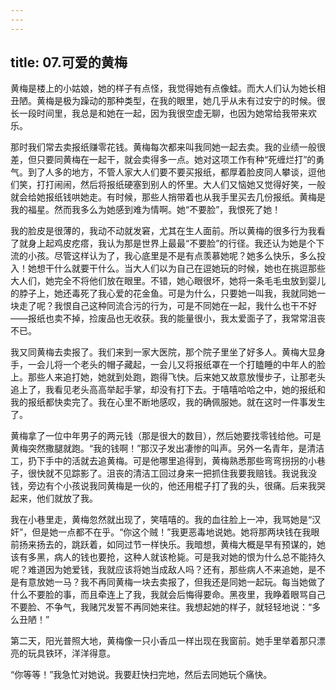 ```yaml
---
---
---
```

title: 07.可爱的黄梅
---




黄梅是楼上的小姑娘，她的样子有点怪，我觉得她有点像蛙。而大人们认为她长相丑陋。黄梅是极为躁动的那种类型，在我的眼里，她几乎从未有过安宁的时候。很长一段时间里，我总是和她在一起，因为我很空虚无聊，也因为她常给我带来欢乐。

那时我们常去卖报纸赚零花钱。黄梅每次都来叫我同她一起去卖。我的业绩一般很差，但只要同黄梅在一起干，就会卖得多一点。她对这项工作有种“死缠烂打”的勇气。到了人多的地方，不管人家大人们要不要买报纸，都厚着脸皮同人攀谈，逗他们笑，打打闹闹，然后将报纸硬塞到别人的怀里。大人们又恼她又觉得好笑，一般就会给她报纸钱哄她走。有时候，那些人捎带着也从我手里买去几份报纸。黄梅是我的福星。然而我多么为她感到难为情啊。她“不要脸”，我恨死了她！

我的脸皮是很薄的，我动不动就发窘，尤其在生人面前。所以黄梅的很多行为我看了就身上起鸡皮疙瘩，我认为那是世界上最最“不要脸”的行径。我还认为她是个下流的小孩。尽管这样认为了，我心底里是不是有点羡慕她呢？她多么快乐，多么投入！她想干什么就要干什么。当大人们以为自己在逗她玩的时候，她也在挑逗那些大人们，她完全不将他们放在眼里。不错，她心眼很坏，她将一条毛毛虫放到婴儿的脖子上，她还毒死了我心爱的花金鱼。可是为什么，只要她一叫我，我就同她一块走了呢？我恨自己这种同流合污的行为，可是不同她在一起，我什么也干不好——报纸也卖不掉，捡废品也无收获。我的能量很小，我太爱面子了，我常常沮丧不已。

我又同黄梅去卖报了。我们来到一家大医院，那个院子里坐了好多人。黄梅大显身手，一会儿将一个老头的帽子藏起，一会儿又将报纸罩在一个打瞌睡的中年人的脸上。那些人来追打她，她就到处跑，跑得飞快。后来她又故意放慢步子，让那老头追上了，我看见老头高高举起手掌，却没有打下去。于嘻嘻哈哈之中，她的报纸和我的报纸都快卖完了。我在心里不断地感叹，我的确佩服她。就在这时一件事发生了。

黄梅拿了一位中年男子的两元钱（那是很大的数目），然后她要找零钱给他。可是黄梅突然撒腿就跑。“我的钱啊！”那汉子发出凄惨的叫声。另外一名青年，是清洁工，扔下手中的活就去追黄梅。可是他哪里追得到，黄梅熟悉那些弯弯拐拐的小巷子，很快就不见踪影了。沮丧的清洁工回过身来一把抓住我要我赔钱。我说我没钱，旁边有个小孩说我同黄梅是一伙的，他还用棍子打了我的头，很痛。后来我哭起来，他们就放了我。

我在小巷里走，黄梅忽然就出现了，笑嘻嘻的。我的血往脸上一冲，我骂她是“汉奸”，但是她一点都不在乎。“你这个贼！”我更恶毒地说她。她将那两块钱在我眼前扬来扬去的，跳跃着，如同过节一样快乐。我暗想，黄梅大概是早有预谋的，她该有多黑，病人的钱也要抢，这种人就该枪毙。可是我对她的恨为什么总不能持久呢？难道因为她爱钱，我就应该将她当成敌人吗？还有，那些病人不来追她，是不是有意放她一马？我不再同黄梅一块去卖报了，但我还是同她一起玩。每当她做了什么不要脸的事，而且牵连上了我，我就会后悔得要命。黑夜里，我睁着眼骂自己不要脸、不争气，我赌咒发誓不再同她来往。我想起她的样子，就轻轻地说：“多么丑陋！”

第二天，阳光普照大地，黄梅像一只小香瓜一样出现在我窗前。她手里举着那只漂亮的玩具铁环，洋洋得意。

“你等等！”我急忙对她说。我要赶快扫完地，然后去同她玩个痛快。